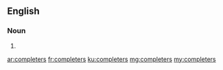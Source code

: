 ==English==

===Noun===
{{head|en}}

# {{plural of|completer}}

[[ar:completers]]
[[fr:completers]]
[[ku:completers]]
[[mg:completers]]
[[my:completers]]